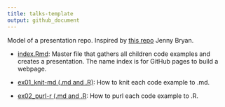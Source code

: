 ```yaml
---
title: talks-template
output: github_document
---
```


Model of a presentation repo. Inspired by [this repo](https://github.com/jennybc/row-oriented-workflows#readme) Jenny Bryan.

* [index.Rmd](index): Master file that gathers all children code examples and creates a presentation. The name index is for GitHub pages to build a webpage.

* [ex01_knit-md (.md and .R)](ex01_knit-md.md): How to knit each code example to .md.

* [ex02_purl-r (.md and .R](ex02_purl-r.md): How to purl each code example to .R.